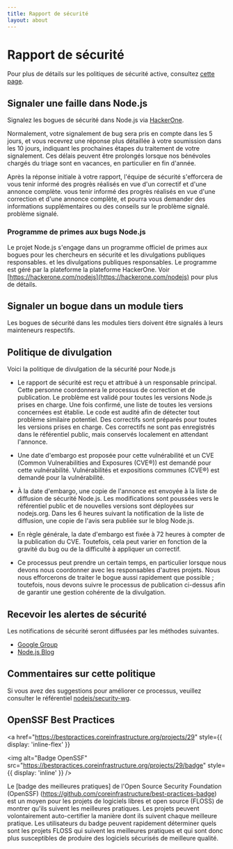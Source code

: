 ```yaml
---
title: Rapport de sécurité
layout: about
---
```


# Rapport de sécurité

Pour plus de détails sur les politiques de sécurité active, consultez [cette page](https://github.com/nodejs/node/security/policy).

## Signaler une faille dans Node.js

Signalez les bogues de sécurité dans Node.js via [HackerOne](https://hackerone.com/nodejs).

Normalement, votre signalement de bug sera pris en compte dans les 5 jours, et vous recevrez
une réponse plus détaillée à votre soumission dans les 10 jours, indiquant les
prochaines étapes du traitement de votre signalement. Ces délais peuvent être prolongés lorsque
nos bénévoles chargés du triage sont en vacances, en particulier en fin d'année.

Après la réponse initiale à votre rapport, l'équipe de sécurité s'efforcera de vous tenir informé des progrès réalisés en vue d'un correctif et d'une annonce complète.
vous tenir informé des progrès réalisés en vue d'une correction et d'une annonce complète,
et pourra vous demander des informations supplémentaires ou des conseils sur le problème signalé.
problème signalé.

### Programme de primes aux bugs Node.js

Le projet Node.js s'engage dans un programme officiel de primes aux bogues pour les chercheurs en sécurité et les divulgations publiques responsables.
et les divulgations publiques responsables. Le programme est géré par la plateforme
la plateforme HackerOne. Voir [https://hackerone.com/nodejs](https://hackerone.com/nodejs) pour plus de détails.

## Signaler un bogue dans un module tiers

Les bogues de sécurité dans les modules tiers doivent être signalés à leurs mainteneurs respectifs.

## Politique de divulgation

Voici la politique de divulgation de la sécurité pour Node.js

- Le rapport de sécurité est reçu et attribué à un responsable principal. Cette
  personne coordonnera le processus de correction et de publication. Le problème est validé
  pour toutes les versions Node.js prises en charge. Une fois confirmé, une liste de toutes les versions concernées
  est établie. Le code est audité afin de détecter tout problème similaire potentiel.
  Des correctifs sont préparés pour toutes les versions prises en charge.
  Ces correctifs ne sont pas enregistrés dans le référentiel public, mais conservés localement
  en attendant l'annonce.

- Une date d'embargo est proposée pour cette vulnérabilité et un CVE (Common Vulnerabilities and Exposures (CVE®)) est demandé pour cette vulnérabilité.
  Vulnérabilités et expositions communes (CVE®) est demandé pour la vulnérabilité.

- À la date d'embargo, une copie de l'annonce est envoyée à la liste de diffusion de sécurité Node.js.
  Les modifications sont poussées vers le référentiel public et de nouvelles
  versions sont déployées sur nodejs.org. Dans les 6 heures suivant la notification de la liste de diffusion, une copie de l'avis sera publiée sur le blog Node.js.

- En règle générale, la date d'embargo est fixée à 72 heures à compter de la publication du CVE.
  Toutefois, cela peut varier en fonction de la gravité du bug ou de la difficulté à appliquer un correctif.

- Ce processus peut prendre un certain temps, en particulier lorsque nous devons nous coordonner avec les responsables d'autres projets. Nous nous efforcerons de traiter le bogue aussi rapidement que possible ; toutefois, nous devons suivre le processus de publication ci-dessus afin de garantir une gestion cohérente de la divulgation.

## Recevoir les alertes de sécurité

Les notifications de sécurité seront diffusées par les méthodes suivantes.

- [Google Group](https://groups.google.com/group/nodejs-sec)
- [Node.js Blog](/blog)

## Commentaires sur cette politique

Si vous avez des suggestions pour améliorer ce processus, veuillez consulter
le référentiel [nodejs/security-wg](https://github.com/nodejs/security-wg).

## OpenSSF Best Practices

<a
  href="https://bestpractices.coreinfrastructure.org/projects/29"
  style={{ display: 'inline-flex' }}
>
  <img
    alt="Badge OpenSSF"
    src="https://bestpractices.coreinfrastructure.org/projects/29/badge"
    style={{ display: 'inline' }}
  />
</a>

Le [badge des meilleures pratiques] de l'Open Source Security Foundation (OpenSSF) (https://github.com/coreinfrastructure/best-practices-badge) est un moyen pour les projets de logiciels libres et open source (FLOSS) de montrer qu'ils suivent les meilleures pratiques. Les projets peuvent volontairement auto-certifier la manière dont ils suivent chaque meilleure pratique. Les utilisateurs du badge peuvent rapidement déterminer quels sont les projets FLOSS qui suivent les meilleures pratiques et qui sont donc plus susceptibles de produire des logiciels sécurisés de meilleure qualité.
